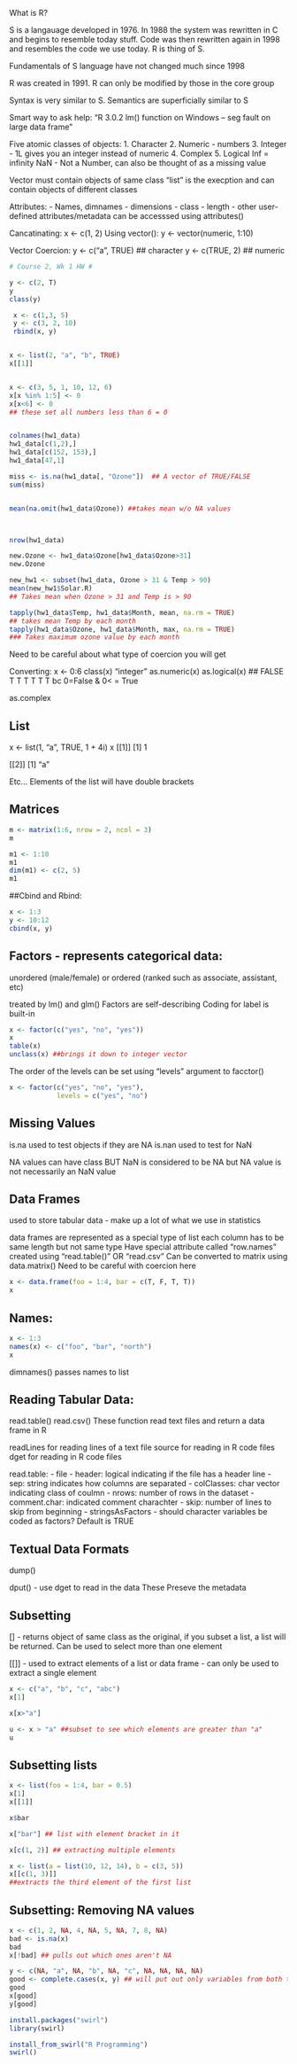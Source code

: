 What is R?

S is a langauage developed in 1976. In 1988 the system was rewritten in 
C and begins to resemble today stuff. Code was then rewritten again in 1998 and resembles the code we use today. R is thing of S.

Fundamentals of S language have not changed much since 1998

R was created in 1991. R can only be modified by those in the core group

Syntax is very similar to S. Semantics are superficially similar to S

Smart way to ask help:
"R 3.0.2 lm() function on Windows -- seg fault on large data frame"

Five atomic classes of objects:
1. Character
2. Numeric - numbers
3. Integer - 1L gives you an integer instead of numeric 
4. Complex
5. Logical
Inf = infinity
NaN - Not a Number, can also be thought of as a missing value

Vector must contain objects of same class
"list" is the execption and can contain objects of different classes

Attributes:
- Names, dimnames
- dimensions
- class
- length
- other user-defined attributes/metadata
can be accesssed using attributes()

Cancatinating:
x <- c(1, 2)
Using vector():
y <- vector(numeric, 1:10)

Vector Coercion:
y <- c("a", TRUE) ## character
y <- c(TRUE, 2) ## numeric
```r
# Course 2, Wk 1 HW #

y <- c(2, T)
y
class(y)

 x <- c(1,3, 5) 
 y <- c(3, 2, 10)
 rbind(x, y)


x <- list(2, "a", "b", TRUE)
x[[1]]


x <- c(3, 5, 1, 10, 12, 6)
x[x %in% 1:5] <- 0
x[x<6] <- 0
## these set all numbers less than 6 = 0


colnames(hw1_data)
hw1_data[c(1,2),]
hw1_data[c(152, 153),]
hw1_data[47,1]

miss <- is.na(hw1_data[, "Ozone"])  ## A vector of TRUE/FALSE
sum(miss)


mean(na.omit(hw1_data$Ozone)) ##takes mean w/o NA values



nrow(hw1_data)

new.Ozone <- hw1_data$Ozone[hw1_data$Ozone>31]
new.Ozone

new_hw1 <- subset(hw1_data, Ozone > 31 & Temp > 90)
mean(new_hw1$Solar.R)
## Takes mean when Ozone > 31 and Temp is > 90

tapply(hw1_data$Temp, hw1_data$Month, mean, na.rm = TRUE)
## takes mean Temp by each month
tapply(hw1_data$Ozone, hw1_data$Month, max, na.rm = TRUE)
### Takes maximum ozone value by each month
```

Need to be careful about what type of coercion you will get

Converting:
x <- 0:6
class(x)
"integer"
as.numeric(x)
as.logical(x) ## FALSE T T T T T T bc 0=False & 0< = True

as.complex

## List
x <- list(1, "a", TRUE, 1 + 4i)
x
[[1]]
[1] 1

[[2]]
[1] "a"

Etc...
Elements of the list will have double brackets

## Matrices

```r
m <- matrix(1:6, nrow = 2, ncol = 3)
m

m1 <- 1:10
m1
dim(m1) <- c(2, 5)
m1
```

##Cbind and Rbind:
```r
x <- 1:3
y <- 10:12
cbind(x, y)
```

## Factors - represents categorical data:
unordered (male/female) or ordered (ranked such as associate, assistant, etc)

treated by lm() and glm()
Factors are self-describing
  Coding for label is built-in

```r
x <- factor(c("yes", "no", "yes"))
x
table(x)
unclass(x) ##brings it down to integer vector

```
The order of the levels can be set using "levels" argument to facctor()
```r
x <- factor(c("yes", "no", "yes"),
            levels = c("yes", "no")
```

## Missing Values

is.na used to test objects if they are NA
is.nan used to test for NaN

NA values can have class
BUT NaN is considered to be NA but NA value is not necessarily an NaN value

## Data Frames

used to store tabular data - make up a lot of what we use in statistics

data frames are represented as a special type of list
  each column has to be same length but not same type
  Have special attribute called "row.names"
  created using "read.table()" OR "read.csv"
  Can be converted to matrix using data.matrix()
      Need to be careful with coercion here

```r
x <- data.frame(foo = 1:4, bar = c(T, F, T, T))
x
```

## Names:

```r
x <- 1:3
names(x) <- c("foo", "bar", "north")
x
```

dimnames() passes names to list


## Reading Tabular Data:

read.table()
read.csv()
    These function read text files and return a data frame in R
  
readLines for reading lines of a text file
source for reading in R code files
dget for reading in R code files

read.table:
   - file
   - header: logical indicating if the file has a header line
   - sep: string indicates how columns are separated
   - colClasses: char vector indicating class of coulmn
   - nrows: number of rows in the dataset
   - comment.char: indicated comment charachter
   - skip: number of lines to skip from beginning
   - stringsAsFactors - should character variables be coded as            factors? Default is TRUE

## Textual Data Formats

dump()

dput() - use dget to read in the data
These Preseve the metadata


## Subsetting
[] - returns object of same class as the original, if you subset a list, a list will be returned. Can be used to select more than one element

[[]] - used to extract elements of a list or data frame - can only be used to extract a single element

```r
x <- c("a", "b", "c", "abc")
x[1]

x[x>"a"]

u <- x > "a" ##subset to see which elements are greater than "a"
u

```

## Subsetting lists

```r
x <- list(foo = 1:4, bar = 0.5)
x[1]
x[[1]]

x$bar

x["bar"] ## list with element bracket in it

x[c(1, 2)] ## extracting multiple elements

x <- list(a = list(10, 12, 14), b = c(3, 5))
x[[c(1, 3)]]
##extracts the third element of the first list
```


## Subsetting: Removing NA values

```r
x <- c(1, 2, NA, 4, NA, 5, NA, 7, 8, NA)
bad <- is.na(x)
bad
x[!bad] ## pulls out which ones aren't NA

y <- c(NA, "a", NA, "b", NA, "c", NA, NA, NA, NA)
good <- complete.cases(x, y) ## will put out only variables from both that are not NA - will match and substitute out all missing variables
good
x[good]
y[good]

```



```r
install.packages("swirl")
library(swirl)

install_from_swirl("R Programming")
swirl()


```

